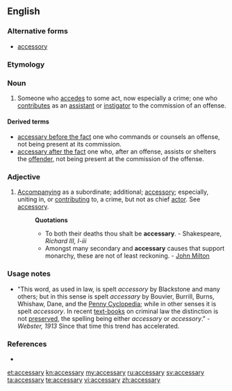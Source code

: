 ==English==

===Alternative forms===
* [[accessory]]

===Etymology===
{{suffic|access|ary}}

===Noun===
{{en-noun|accessar|ies}}

# {{context|legal}} Someone who [[accedes]] to some act, now especially a crime; one who [[contributes]] as an [[assistant]] or [[instigator]] to the commission of an offense.

====Derived terms====
* [[accessary before the fact]] {{sense|legal}} one who commands or counsels an offense, not being present at its commission.
* [[accessary after the fact]] {{sense|legal}} one who, after an offense, assists or shelters the [[offender]], not being present at the commission of the offense.

===Adjective===
{{en-adj}}

# {{context|legal}} [[accompany|Accompanying]] as a subordinate; additional; [[accessory]]; especially, uniting in, or [[contributing]] to, a crime, but not as chief [[actor]]. See [[accessory]].
#: '''Quotations'''
#:* To both their deaths thou shalt be '''accessary'''. - Shakespeare, ''Richard III, I-iii''
#:* Amongst many secondary and '''accessary''' causes that support monarchy, these are not of least reckoning. - [[w:John Milton|John Milton]]

===Usage notes===
* "This word, as used in law, is spelt ''accessory'' by Blackstone and many others; but in this sense is spelt ''accessary'' by Bouvier, Burrill, Burns, Whishaw, Dane, and the [[Penny Cyclopedia]]; while in other senses it is spelt ''accessory''. In recent [[text-books]] on criminal law the distinction is not [[preserved]], the spelling being either ''accessary'' or ''accessory''." - ''Webster, 1913''  Since that time this trend has accelerated.

===References===
* {{R:Webster 1913}}

[[et:accessary]]
[[kn:accessary]]
[[my:accessary]]
[[ru:accessary]]
[[sv:accessary]]
[[ta:accessary]]
[[te:accessary]]
[[vi:accessary]]
[[zh:accessary]]